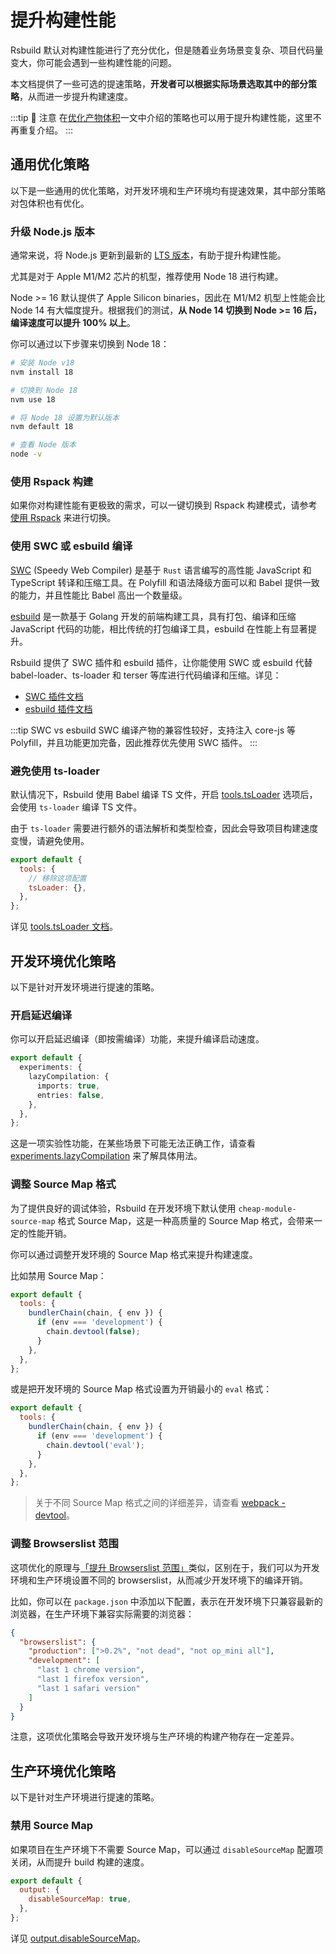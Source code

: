 # 提升构建性能

Rsbuild 默认对构建性能进行了充分优化，但是随着业务场景变复杂、项目代码量变大，你可能会遇到一些构建性能的问题。

本文档提供了一些可选的提速策略，**开发者可以根据实际场景选取其中的部分策略**，从而进一步提升构建速度。

:::tip 📢 注意
在[优化产物体积](/guide/optimization/optimize-bundle.html)一文中介绍的策略也可以用于提升构建性能，这里不再重复介绍。
:::

## 通用优化策略

以下是一些通用的优化策略，对开发环境和生产环境均有提速效果，其中部分策略对包体积也有优化。

### 升级 Node.js 版本

通常来说，将 Node.js 更新到最新的 [LTS 版本](https://github.com/nodejs/release#release-schedule)，有助于提升构建性能。

尤其是对于 Apple M1/M2 芯片的机型，推荐使用 Node 18 进行构建。

Node >= 16 默认提供了 Apple Silicon binaries，因此在 M1/M2 机型上性能会比 Node 14 有大幅度提升。根据我们的测试，**从 Node 14 切换到 Node >= 16 后，编译速度可以提升 100% 以上**。

你可以通过以下步骤来切换到 Node 18：

```bash
# 安装 Node v18
nvm install 18

# 切换到 Node 18
nvm use 18

# 将 Node 18 设置为默认版本
nvm default 18

# 查看 Node 版本
node -v
```

### 使用 Rspack 构建


<Rspack />

如果你对构建性能有更极致的需求，可以一键切换到 Rspack 构建模式，请参考 [使用 Rspack](/guide/advanced/rspack-start.html) 来进行切换。

### 使用 SWC 或 esbuild 编译

[SWC](https://swc.rs/) (Speedy Web Compiler) 是基于 `Rust` 语言编写的高性能 JavaScript 和 TypeScript 转译和压缩工具。在 Polyfill 和语法降级方面可以和 Babel 提供一致的能力，并且性能比 Babel 高出一个数量级。

[esbuild](https://esbuild.github.io/) 是一款基于 Golang 开发的前端构建工具，具有打包、编译和压缩 JavaScript 代码的功能，相比传统的打包编译工具，esbuild 在性能上有显著提升。

Rsbuild 提供了 SWC 插件和 esbuild 插件，让你能使用 SWC 或 esbuild 代替 babel-loader、ts-loader 和 terser 等库进行代码编译和压缩。详见：

- [SWC 插件文档](/plugins/plugin-swc.html)
- [esbuild 插件文档](/plugins/plugin-esbuild.html)

:::tip SWC vs esbuild
SWC 编译产物的兼容性较好，支持注入 core-js 等 Polyfill，并且功能更加完备，因此推荐优先使用 SWC 插件。
:::

### 避免使用 ts-loader

默认情况下，Rsbuild 使用 Babel 编译 TS 文件，开启 [tools.tsLoader](/api/config-tools.html#toolstsloader) 选项后，会使用 `ts-loader` 编译 TS 文件。

由于 `ts-loader` 需要进行额外的语法解析和类型检查，因此会导致项目构建速度变慢，请避免使用。

```js
export default {
  tools: {
    // 移除这项配置
    tsLoader: {},
  },
};
```

详见 [tools.tsLoader 文档](/api/config-tools.html#toolstsloader)。

## 开发环境优化策略

以下是针对开发环境进行提速的策略。

### 开启延迟编译

你可以开启延迟编译（即按需编译）功能，来提升编译启动速度。

```ts
export default {
  experiments: {
    lazyCompilation: {
      imports: true,
      entries: false,
    },
  },
};
```

这是一项实验性功能，在某些场景下可能无法正确工作，请查看 [experiments.lazyCompilation](/api/config-experiments.html#experiments-lazycompilation) 来了解具体用法。

### 调整 Source Map 格式

为了提供良好的调试体验，Rsbuild 在开发环境下默认使用 `cheap-module-source-map` 格式 Source Map，这是一种高质量的 Source Map 格式，会带来一定的性能开销。

你可以通过调整开发环境的 Source Map 格式来提升构建速度。

比如禁用 Source Map：

```js
export default {
  tools: {
    bundlerChain(chain, { env }) {
      if (env === 'development') {
        chain.devtool(false);
      }
    },
  },
};
```

或是把开发环境的 Source Map 格式设置为开销最小的 `eval` 格式：

```js
export default {
  tools: {
    bundlerChain(chain, { env }) {
      if (env === 'development') {
        chain.devtool('eval');
      }
    },
  },
};
```

> 关于不同 Source Map 格式之间的详细差异，请查看 [webpack - devtool](https://webpack.js.org/configuration/devtool/)。

### 调整 Browserslist 范围

这项优化的原理与[「提升 Browserslist 范围」](/guide/optimization/optimize-bundle.html#adjust-browserslist)类似，区别在于，我们可以为开发环境和生产环境设置不同的 browserslist，从而减少开发环境下的编译开销。

比如，你可以在 `package.json` 中添加以下配置，表示在开发环境下只兼容最新的浏览器，在生产环境下兼容实际需要的浏览器：

```json
{
  "browserslist": {
    "production": [">0.2%", "not dead", "not op_mini all"],
    "development": [
      "last 1 chrome version",
      "last 1 firefox version",
      "last 1 safari version"
    ]
  }
}
```

注意，这项优化策略会导致开发环境与生产环境的构建产物存在一定差异。

## 生产环境优化策略

以下是针对生产环境进行提速的策略。

### 禁用 Source Map

如果项目在生产环境下不需要 Source Map，可以通过 `disableSourceMap` 配置项关闭，从而提升 build 构建的速度。

```js
export default {
  output: {
    disableSourceMap: true,
  },
};
```

详见 [output.disableSourceMap](/api/config-output.html#outputdisablesourcemap)。
